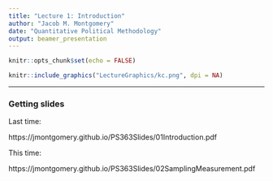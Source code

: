 ```yaml
---
title: "Lecture 1: Introduction"
author: "Jacob M. Montgomery"
date: "Quantitative Political Methodology"
output: beamer_presentation
---
```


```r
knitr::opts_chunk$set(echo = FALSE)
```



```r
knitr::include_graphics("LectureGraphics/kc.png", dpi = NA)
```


----
### Getting slides

Last time:

https://jmontgomery.github.io/PS363Slides/01Introduction.pdf


This time:

https://jmontgomery.github.io/PS363Slides/02SamplingMeasurement.pdf




